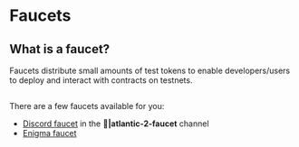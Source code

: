 # Faucets

## What is a faucet?
Faucets distribute small amounts of test tokens to enable developers/users to deploy and interact with contracts on
testnets.

##
There are a few faucets available for you:
- [Discord faucet](https://discord.com/invite/sei) in the **🚰|atlantic-2-faucet** channel
- [Enigma faucet](https://enigma-validator.com/#Tools)
